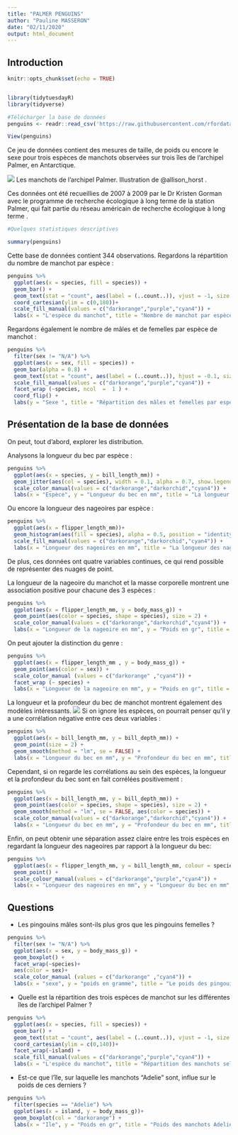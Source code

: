 ```yaml
---
title: "PALMER PENGUINS"
author: "Pauline MASSERON"
date: "02/11/2020"
output: html_document
---
```




## Introduction

```r
knitr::opts_chunk$set(echo = TRUE)


library(tidytuesdayR)
library(tidyverse)

#Télécharger la base de données
penguins <- readr::read_csv('https://raw.githubusercontent.com/rfordatascience/tidytuesday/master/data/2020/2020-07-28/penguins.csv')

View(penguins)
```


Ce jeu de données contient des mesures de taille, de poids ou encore le sexe pour trois espèces de manchots observées sur trois îles de l'archipel Palmer, en Antarctique.

![](penguins.png)
Les manchots de l'archipel Palmer. Illustration de @allison_horst .

Ces données ont été recueillies de 2007 à 2009 par le Dr Kristen Gorman avec le programme de recherche écologique à long terme de la station Palmer, qui fait partie du réseau américain de recherche écologique à long terme .

```r
#Quelques statistiques descriptives 

summary(penguins)

```

Cette base de données contient 344 observations. Regardons la répartition du nombre de manchot par espèce :
```r

penguins %>% 
  ggplot(aes(x = species, fill = species)) +
  geom_bar() +
  geom_text(stat = "count", aes(label = (..count..)), vjust = -1, size = 5) +
  coord_cartesian(ylim = c(0,180))+
  scale_fill_manual(values = c("darkorange","purple","cyan4")) +
  labs(x = "L'espèce du manchot", title = "Nombre de manchot par espèce")

```

Regardons également le nombre de mâles et de femelles par espèce de manchot :
```r

penguins %>% 
  filter(sex != "N/A") %>% 
  ggplot(aes(x = sex, fill = species)) +
  geom_bar(alpha = 0.8) +
  geom_text(stat = "count", aes(label = (..count..)), hjust = -0.1, size = 5) +
  scale_fill_manual(values = c("darkorange","purple","cyan4")) +
  facet_wrap (~species, ncol  =  1 ) +
  coord_flip() +
  labs(y = "Sexe ", title = "Répartition des mâles et femelles par espèce")

```



## Présentation de la base de données 


On peut, tout d'abord, explorer les distribution.

Analysons la longueur du bec par espèce :
```r

penguins %>% 
  ggplot(aes(x = species, y = bill_length_mm)) +
  geom_jitter(aes(col = species), width = 0.1, alpha = 0.7, show.legend = FALSE) +
  scale_color_manual(values = c("darkorange","darkorchid","cyan4")) +
  labs(x = "Espèce", y = "Longueur du bec en mm", title = "La longueur du bec par espèce")

```

Ou encore la longueur des nageoires par espèce :
```r

penguins %>% 
  ggplot(aes(x = flipper_length_mm))+
  geom_histogram(aes(fill = species), alpha = 0.5, position = "identity") +
  scale_fill_manual(values = c("darkorange","darkorchid","cyan4")) +
  labs(x = "Longueur des nageoires en mm", title = "La longueur des nageoires par espèce")

```


De plus, ces données ont quatre variables continues, ce qui rend possible de représenter des nuages de point.

La longueur de la nageoire du manchot et la masse corporelle montrent une association positive pour chacune des 3 espèces :
```r
penguins %>% 
  ggplot(aes(x = flipper_length_mm, y = body_mass_g)) +
  geom_point(aes(color = species, shape = species), size = 2) +
  scale_color_manual(values = c("darkorange","darkorchid","cyan4")) +
  labs(x = "Longueur de la nageoire en mm", y = "Poids en gr", title = "La longueur de la nageoire pingouin en fonction de la masse corporelle")

```

On peut ajouter la distinction du genre :
```r

penguins %>% 
  ggplot(aes(x = flipper_length_mm , y = body_mass_g)) +
  geom_point(aes(color = sex)) +
  scale_color_manual (values = c("darkorange" ,"cyan4")) +
  facet_wrap (~ species) +
  labs(x = "Longueur de la nageoire en mm", y = "Poids en gr", title = "La longueur de la nageoire pingouin en fonction de la masse corporelle selon l'espèce et le sexe")

```


La longueur et la profondeur du bec de manchot montrent également des modèles intéressants. 
![](bec.png)
Si on ignore les espèces, on pourrait penser qu'il y a une corrélation négative entre ces deux variables :
```r
penguins %>% 
  ggplot(aes(x = bill_length_mm, y = bill_depth_mm)) +
  geom_point(size = 2) +
  geom_smooth(method = "lm", se = FALSE) +
  labs(x = "Longueur du bec en mm", y = "Profondeur du bec en mm", title = "Corrélation entre la longueur et la profondeur du bec")

```

Cependant, si on regarde les corrélations au sein des espèces, la longueur et la profondeur du bec sont en fait corrélées positivement :
```r
penguins %>% 
  ggplot(aes(x = bill_length_mm, y = bill_depth_mm)) +
  geom_point(aes(color = species, shape = species), size = 2) + 
  geom_smooth(method = "lm", se = FALSE, aes(color = species)) +
  scale_color_manual(values = c("darkorange","darkorchid","cyan4")) +
  labs(x = "Longueur du bec en mm", y = "Profondeur du bec en mm", title = "Corrélation entre la longueur et la profondeur du bec selon l'espèce")

```


Enfin, on peut obtenir une séparation assez claire entre les trois espèces en regardant la longueur des nageoires par rapport à la longueur du bec:
```r
penguins %>% 
  ggplot(aes(x = flipper_length_mm, y = bill_length_mm, colour = species, shape = species)) +
  geom_point() +
  scale_colour_manual(values = c("darkorange","purple","cyan4")) +
  labs(x = "Longueur des nageoires en mm", y = "Longueur du bec en mm", title = "La longueur des nageoires par rapport à la longueur du bec selon chaque espèce")

```



## Questions 

- Les pingouins mâles sont-ils plus gros que les pingouins femelles ?
```r

penguins %>% 
  filter(sex != "N/A") %>% 
  ggplot(aes(x = sex, y = body_mass_g)) +
  geom_boxplot() +
  facet_wrap(~species)+
  aes(color = sex)+
  scale_color_manual (values = c("darkorange" ,"cyan4")) +
  labs(x = "sexe", y = "poids en gramme", title = "Le poids des pingouins selon leur espèce en fonction du sexe")

```


- Quelle est la répartition des trois espèces de manchot sur les différentes îles de l'archipel Palmer ?
```r

penguins %>% 
  ggplot(aes(x = species, fill = species)) +
  geom_bar() +
  geom_text(stat = "count", aes(label = (..count..)), vjust = -1, size = 5) +
  coord_cartesian(ylim = c(0,140))+
  facet_wrap(~island) +
  scale_fill_manual(values = c("darkorange","purple","cyan4")) +
  labs(x = "L'espèce du manchot", title = "Répartition des manchots selon leur espèce")

```


- Est-ce que l'île, sur laquelle les manchots "Adelie" sont, influe sur le poids de ces derniers ? 
```r

penguins %>% 
  filter(species == "Adelie") %>% 
  ggplot(aes(x = island, y = body_mass_g))+
  geom_boxplot(col = "darkorange") + 
  labs(x = "Ile", y = "Poids en gr", title = "Poids des manchots Adelie selon l'île")

```








